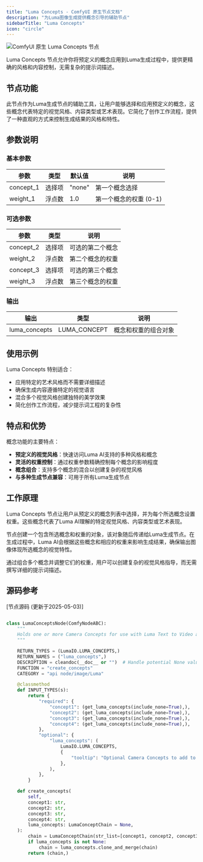 ```yaml
---
title: "Luma Concepts - ComfyUI 原生节点文档"
description: "为Luma图像生成提供概念引导的辅助节点"
sidebarTitle: "Luma Concepts"
icon: "circle"
---
```


![ComfyUI 原生 Luma Concepts 节点](/images/built-in-nodes/api_nodes/luma/luma-concepts.jpg)

Luma Concepts 节点允许你将预定义的概念应用到Luma生成过程中，提供更精确的风格和内容控制，无需复杂的提示词描述。

## 节点功能

此节点作为Luma生成节点的辅助工具，让用户能够选择和应用预定义的概念，这些概念代表特定的视觉风格、内容类型或艺术表现。它简化了创作工作流程，提供了一种直观的方式来控制生成结果的风格和特性。

## 参数说明

### 基本参数

| 参数 | 类型 | 默认值 | 说明 |
|-----|-----|-------|------|
| concept_1 | 选择项 | "none" | 第一个概念选择 |
| weight_1 | 浮点数 | 1.0 | 第一个概念的权重 (0-1) |

### 可选参数

| 参数 | 类型 | 说明 |
|-----|-----|------|
| concept_2 | 选择项 | 可选的第二个概念 |
| weight_2 | 浮点数 | 第二个概念的权重 |
| concept_3 | 选择项 | 可选的第三个概念 |
| weight_3 | 浮点数 | 第三个概念的权重 |

### 输出

| 输出 | 类型 | 说明 |
|-----|-----|------|
| luma_concepts | LUMA_CONCEPT | 概念和权重的组合对象 |

## 使用示例

Luma Concepts 特别适合：

- 应用特定的艺术风格而不需要详细描述
- 确保生成内容遵循特定的视觉语言
- 混合多个视觉风格创建独特的美学效果
- 简化创作工作流程，减少提示词工程的复杂性

## 特点和优势

概念功能的主要特点：

- **预定义的视觉风格**：快速访问Luma AI支持的多种风格和概念
- **灵活的权重控制**：通过权重参数精确控制每个概念的影响程度
- **概念组合**：支持多个概念的混合以创建复杂的视觉风格
- **与多种生成节点兼容**：可用于所有Luma生成节点

## 工作原理

Luma Concepts 节点让用户从预定义的概念列表中选择，并为每个所选概念设置权重。这些概念代表了Luma AI理解的特定视觉风格、内容类型或艺术表现。

节点创建一个包含所选概念和权重的对象，该对象随后传递给Luma生成节点。在生成过程中，Luma AI会根据这些概念和相应的权重来影响生成结果，确保输出图像体现所选概念的视觉特性。

通过组合多个概念并调整它们的权重，用户可以创建复杂的视觉风格指导，而无需撰写详细的提示词描述。

## 源码参考

[节点源码 (更新于2025-05-03)] 

```python

class LumaConceptsNode(ComfyNodeABC):
    """
    Holds one or more Camera Concepts for use with Luma Text to Video and Luma Image to Video nodes.
    """

    RETURN_TYPES = (LumaIO.LUMA_CONCEPTS,)
    RETURN_NAMES = ("luma_concepts",)
    DESCRIPTION = cleandoc(__doc__ or "")  # Handle potential None value
    FUNCTION = "create_concepts"
    CATEGORY = "api node/image/Luma"

    @classmethod
    def INPUT_TYPES(s):
        return {
            "required": {
                "concept1": (get_luma_concepts(include_none=True),),
                "concept2": (get_luma_concepts(include_none=True),),
                "concept3": (get_luma_concepts(include_none=True),),
                "concept4": (get_luma_concepts(include_none=True),),
            },
            "optional": {
                "luma_concepts": (
                    LumaIO.LUMA_CONCEPTS,
                    {
                        "tooltip": "Optional Camera Concepts to add to the ones chosen here."
                    },
                ),
            },
        }

    def create_concepts(
        self,
        concept1: str,
        concept2: str,
        concept3: str,
        concept4: str,
        luma_concepts: LumaConceptChain = None,
    ):
        chain = LumaConceptChain(str_list=[concept1, concept2, concept3, concept4])
        if luma_concepts is not None:
            chain = luma_concepts.clone_and_merge(chain)
        return (chain,)


```